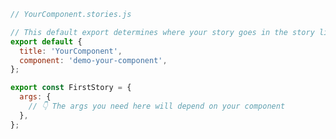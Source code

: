 ```js
// YourComponent.stories.js

// This default export determines where your story goes in the story list
export default {
  title: 'YourComponent',
  component: 'demo-your-component',
};

export const FirstStory = {
  args: {
    // 👇 The args you need here will depend on your component
  },
};
```
